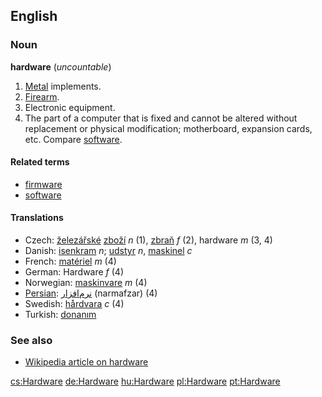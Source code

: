 ==English==
===Noun===
'''hardware''' (''uncountable'')

# [[Metal]] implements.
# [[Firearm]].
# Electronic equipment.
# The part of a computer that is fixed and cannot be altered without replacement or physical modification; motherboard, expansion cards, etc.  Compare [[software]].

====Related terms====
*[[firmware]]
*[[software]]

====Translations====
*Czech: [[železářství|železářské]] [[zboží]] ''n'' (1), [[zbraň]] ''f'' (2), hardware ''m'' (3, 4)
*Danish: [[isenkram]] ''n''; [[udstyr]] ''n'', [[maskinel]] ''c''
*French: [[matériel]] ''m'' (4)
*German: Hardware ''f'' (4)
*Norwegian: [[maskinvare]] ''m'' (4)
*[[Persian]]: [[نرم‌افزار]] (narmafzar) (4)
*Swedish: [[hårdvara]] ''c'' (4)
*Turkish: [[donanım]]

===See also===
*[[w:Hardware|Wikipedia article on hardware]]

[[cs:Hardware]]
[[de:Hardware]]
[[hu:Hardware]]
[[pl:Hardware]]
[[pt:Hardware]]
